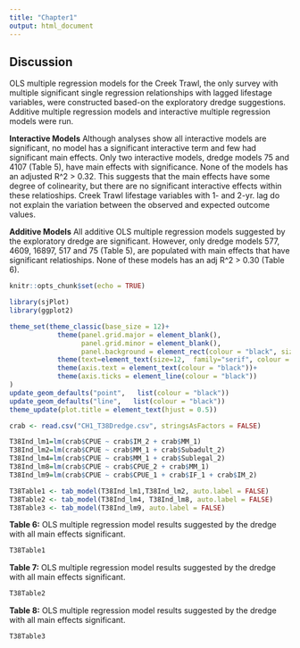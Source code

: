 ```yaml
---
title: "Chapter1"
output: html_document
---
```

## **Discussion**
OLS multiple regression models for the Creek Trawl, the only survey with multiple significant single regression relationships with lagged lifestage variables, were constructed based-on the exploratory dredge suggestions.  Additive multiple regression models and interactive multiple regression models were run.

**Interactive Models**
Although analyses show all interactive models are significant, no model has a significant interactive term and few had significant main effects.  Only two interactive models, dredge models 75 and 4107 (Table 5), have main effects with significance.  None of the models has an adjusted R^2 > 0.32.  This suggests that the main effects have some degree of colinearity, but there are no significant interactive effects within these relatioships.  Creek Trawl lifestage variables with 1- and 2-yr. lag do not explain the variation between the observed and expected outcome values. 

**Additive Models**
All additive OLS multiple regression models suggested by the exploratory dredge are significant.  However, only dredge models 577, 4609, 16897, 517 and 75 (Table 5), are populated with main effects that have significant relatioships.  None of these models has an adj R^2 > 0.30 (Table 6).    


```r
knitr::opts_chunk$set(echo = TRUE)
```

```r
library(sjPlot)
library(ggplot2)

theme_set(theme_classic(base_size = 12)+
            theme(panel.grid.major = element_blank(), 
                  panel.grid.minor = element_blank(),
                  panel.background = element_rect(colour = "black", size=0.5))+
            theme(text=element_text(size=12,  family="serif", colour = "black"))+
            theme(axis.text = element_text(colour = "black"))+
            theme(axis.ticks = element_line(colour = "black"))
)
update_geom_defaults("point",   list(colour = "black"))
update_geom_defaults("line",   list(colour = "black"))
theme_update(plot.title = element_text(hjust = 0.5))
```

```r

crab <- read.csv("CH1_T38Dredge.csv", stringsAsFactors = FALSE)

```

```r
T38Ind_lm1=lm(crab$CPUE ~ crab$IM_2 + crab$MM_1)
T38Ind_lm2=lm(crab$CPUE ~ crab$MM_1 + crab$Subadult_2)
T38Ind_lm4=lm(crab$CPUE ~ crab$MM_1 + crab$Sublegal_2)
T38Ind_lm8=lm(crab$CPUE ~ crab$CPUE_2 + crab$MM_1)
T38Ind_lm9=lm(crab$CPUE ~ crab$CPUE_1 + crab$IF_1 + crab$IM_2)

T38Table1 <- tab_model(T38Ind_lm1,T38Ind_lm2, auto.label = FALSE)
T38Table2 <- tab_model(T38Ind_lm4, T38Ind_lm8, auto.label = FALSE)
T38Table3 <- tab_model(T38Ind_lm9, auto.label = FALSE)

```


**Table 6:** OLS multiple regression model results suggested by the dredge with all main effects significant. 
```r
T38Table1
```
**Table 7:** OLS multiple regression model results suggested by the dredge with all main effects significant. 
```r
T38Table2
```
**Table 8:** OLS multiple regression model results suggested by the dredge with all main effects significant. 
```r
T38Table3
```
